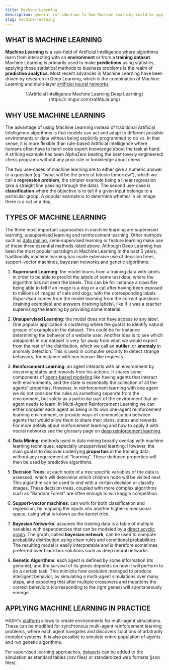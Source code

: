 ```yaml
---
title: Machine Learning
description: general introduction to how Machine Learning could be applied in the context of multi-agent simulations
slug: machine-learning
---
```


## WHAT IS MACHINE LEARNING

**Machine Learning** is a sub-field of Artificial Intelligence where algorithms learn from interacting with an **environment** or from a **training dataset**. Machine Learning is primarily used to make **predictions** using statistics, applying those statistical methods to business problems is the realm of **predictive analytics**. Most recent advances in Machine Learning have been driven by research in Deep Learning, which is the combination of Machine Learning and multi-layer [artificial neural networks](https://hash.ai/glossary/neural-nets).

<p align="center">
![Artificial Intelligence Machine Learning Deep Learning](https://i.imgur.com/xatMpJa.png)
</p>

## WHY USE MACHINE LEARNING

The advantage of using Machine Learning instead of traditional Artificial Intelligence algorithms is that models can act and adapt to different possible environments or data without being explicitly programmed to do so. In that sense, it is more flexible than rule-based Artificial Intelligence where humans often have to hard-code expert knowledge about the task at hand. A striking example has been AlphaZero beating the best (overly engineered) chess programs without any prior rule or knowledge about chess.

The two use-cases of machine learning are to either give a numeric answer to a question (eg. "what will be the price of bitcoin tomorrow"), which we call a **regression problem**, the simpler example being a linear regression (aka a straight line passing through the data). The second use-case is **classification** where the objective is to tell if a given input belongs to a particular group. A popular example is to determine whether in an image there is a cat or a dog.

## TYPES OF MACHINE LEARNING

The three most important approaches in machine learning are supervised learning, unsupervised learning and reinforcement learning. Other methods such as [data mining](https://hash.ai/glossary/data-mining), semi-supervised learning or feature learning make use of those three essential methods listed above. Although Deep Learning has been the most popular paradigm in Machine Learning in the past 5 years, traditionally machine learning has made extensive use of decision trees, support-vector machines, bayesian networks and genetic algorithms. 

1. **Supervised Learning**: the model learns from a training data with labels in order to be able to predict the labels of some test data, where the algorithm has not seen the labels. This can be for instance a classifier being able to tell if an image is a dog or a cat after having been exposed to millions of images of cats and dogs, with the corresponding labels. _Supervised_ comes from the model learning from the correct questions (training examples) and answers (training labels), like if it was a teacher supervising the learning by providing some material.

2. **Unsupervised Learning**: the model does not have access to any label. One popular application is clustering where the goal is to identify natural groups of examples in the dataset. This could be for instance determining the behavior of a website user. Another idea is to see which datapoints in our dataset is very far away from what we would expect from the rest of the distribution, which we call an **outlier**, or **anomaly** in anomaly detection. This is used in computer security to detect strange behaviors, for instance with non human-like requests.

3. **Reinforcement Learning**: an agent interacts with an environment by observing states and rewards from his actions. It shares some components of [agent-based modeling](https://hash.ai/glossary/agent-based-modeling) like having agents that interact with environments, and the state is essentially the collection of all the agents' properties. However, in reinforcement learning with one agent we do not consider the rules as something separate from the environment, but solely as a particular part of the environment that an agent needs to learn. In Multi-Agent Reinforcement Learning we can either consider each agent as being in its own one-agent reinforcement learning environment, or provide ways of communication between agents that would allow them to share their plans, states and rewards. For more details about reinforcement learning and how to apply it with neural networks see the glossary page on [deep reinforcement learning](https://hash.ai/glossary/deep-reinforcement-learning).

4. **Data Mining**: methods used in data mining broadly overlap with machine learning techniques, especially unsupervised learning. However, the main goal is to discover underlying **properties** in the training data, without any requirement of "learning". These deduced properties will then be used by predictive algorithms.

5. **Decision Trees**: at each node of a tree specific variables of the data is assessed, which will determine which children node will be visited next. This algorithm can be used to end with a certain decision or classify images. These decision trees, coupled with more complex algorithms such as "Random Forest" are often enough to win kaggle competition.

6. **Support-vector machines**: can work for both classification and regression, by mapping the inputs into another higher-dimensional space, using what is known as _the kernel trick_.

7. **Bayesian Networks**: assumes the training data is a table of multiple variables with dependencies that can be modeled by a [direct acyclic graph](https://hash.ai/wiki/dag). The graph, called **bayesian network**, can be used to compute probability distribution using chain rules and conditional probabilities. The resulting model is easily interpretable and is therefore sometimes preferred over black box solutions such as deep neural networks.

8. **Genetic Algorithms**: each agent is defined by some information (its genome), and the survival of its genes depends on how it will perform to do a certain task. This mimicks how evolution managed to produce intelligent behavior, by simulating a multi-agent simulations over many steps, and expecting that after multiple crossovers and mutations the correct behaviors (corresponding to the right genes) will spontaneously emerge.

## APPLYING MACHINE LEARNING IN PRACTICE

HASH's [platform](https://hash.ai/platform) allows to create environments for multi-agent simulations. These can be modified for synchronous multi-agent reinforcement learning problems, where each agent navigates and discovers solutions of arbitrarily complex systems. It is also possible to simulate entire population of agents and run genetic algorithms.

For supervised learning approaches, [datasets](https://docs.hash.ai/core/creating-simulations/datasets) can be added to the simulation as standard tables (csv files) or standardized web formats (json files).
